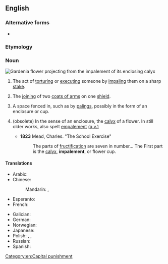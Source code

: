 ==English==
{{wikipedia}}

===Alternative forms===
* {{l|en|empalement}} {{qualifier|obsolete}}

===Etymology===
{{suffix|en|impale|ment}}

===Noun===
[[File:Gardenia actinocarpa female flower B.Gray CC-BY.jpg|thumb|[[gardenia|Gardenia]] flower projecting from the '''impalement''' of its [[enclose|enclosing]] [[calyx]]]]
{{en-noun|~}}

# The act of [[torturing]] or [[executing]] someone by [[impaling]] them on a sharp [[stake]]. [[Category:en:Capital punishment]]
# {{lb|en|heraldry}} The [[joining]] of two [[coat of arms|coats of arms]] on one [[shield]].
# A space fenced in, such as by [[paling]]s, possibly in the form of an enclosure or cup. <!--Chambers 1908-->
# {{lb|en|botany}} (obsolete) In the sense of an enclosure, the [[calyx]] of a flower. In still older works, also spelt [[empalement]] [[empalement|(q.v.)]]
#* '''1823''' Mead, Charles. "The School Exercise"
#*:The parts of [[fructification]] are seven in number... The First part is the [[calyx]], '''impalement''', or flower cup.

====Translations====
{{trans-top|act of torturing}}
* Arabic: {{t|ar|خَوزَقَة}}
* Chinese:
*: Mandarin: {{t+|cmn|穿刺|tr=chuāncì|sc=Hani}}, {{t+|cmn|刺穿|tr=cìchuān|sc=Hani}}
* Esperanto: {{t|eo|palisumo}}
* French: {{t+|fr|empalement|m}}
{{trans-mid}}
* Galician: {{t+|gl|empalamento|m}}
* German: {{t|de|Pfählung|f}}
* Norwegian: {{t|nb|spidding|f}}
* Japanese: {{t|ja|串刺し|tr=くしざし, kushizashi}}
* Polish: {{t|pl|nabicie na pal|n|pf}}, {{t|pl|nabijanie na pal|n|impf}}, {{t|pl|nawlekanie na pal|n|impf}}
* Russian: {{t|ru|посаже́ние на́ кол|n}}
* Spanish: {{t+|es|empalamiento|m}}
{{trans-bottom}}